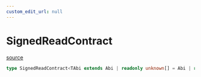 ```yaml
---
custom_edit_url: null
---
```


# SignedReadContract
<div className="doc-side">
<div className="doc-main-source">

[source](https://github.com/SeismicSystems/seismic-client/blob/53e6e22/packages/seismic-viem/src/contract/read.ts#L168)

</div>
</div>

```ts
type SignedReadContract<TAbi extends Abi | readonly unknown[] = Abi | readonly unknown[], TFunctionName extends ContractFunctionName<TAbi, "nonpayable" | "payable"> = ContractFunctionName<TAbi, "nonpayable" | "payable">, TArgs extends ContractFunctionArgs<TAbi, "nonpayable" | "payable", TFunctionName> = ContractFunctionArgs<TAbi, "payable" | "nonpayable", TFunctionName>> = ((args: ReadContractParameters<TAbi, TFunctionName, TArgs>) => Promise<ReadContractReturnType>)
```